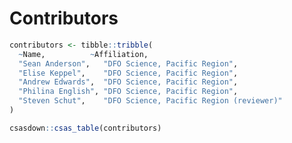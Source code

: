 \clearpage

# Contributors

```r
contributors <- tibble::tribble(
  ~Name,          ~Affiliation,
  "Sean Anderson",   "DFO Science, Pacific Region",
  "Elise Keppel",    "DFO Science, Pacific Region",
  "Andrew Edwards",  "DFO Science, Pacific Region",
  "Philina English", "DFO Science, Pacific Region",
  "Steven Schut",    "DFO Science, Pacific Region (reviewer)"
)
```

```r
csasdown::csas_table(contributors)
```

<!-- Decrease the table index by one to account for the contributors table: -->
\addtocounter{table}{-1}
